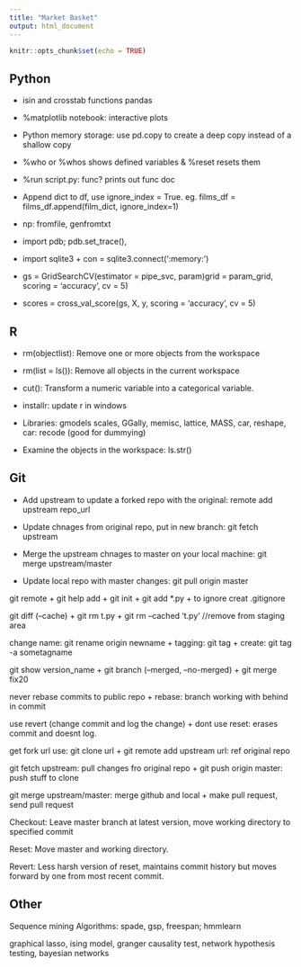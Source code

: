 ```yaml
---
title: "Market Basket"
output: html_document
---
```


```r
knitr::opts_chunk$set(echo = TRUE)
```

## Python

* isin and crosstab functions pandas

* %matplotlib notebook: interactive plots

* Python memory storage: use pd.copy to create a deep copy instead of a shallow copy

* %who or %whos shows defined variables & %reset resets them

* %run script.py: func? prints out func doc

* Append dict to df, use ignore_index = True. eg. films_df = films_df.append(film_dict, ignore_index=1)

* np: fromfile, genfromtxt

* import pdb; pdb.set_trace(), 

* import sqlite3 + con = sqlite3.connect(':memory:')

* gs = GridSearchCV(estimator = pipe_svc, param)grid = param_grid, scoring = 'accuracy', cv = 5)

* scores = cross_val_score(gs, X, y, scoring = 'accuracy', cv = 5)

## R

* rm(objectlist): Remove one or more objects from the workspace

* rm(list = ls()): Remove all objects in the current workspace

* cut(): Transform a numeric variable into a categorical variable.

* installr: update r in windows

* Libraries: gmodels scales, GGally, memisc, lattice, MASS, car, reshape, car: recode (good for dummying)

* Examine the objects in the workspace: ls.str()

## Git

* Add upstream to update a forked repo with the original: remote add upstream repo_url 

* Update chnages from original repo, put in new branch: git fetch upstream

* Merge the upstream chnages to master on your local machine: git merge upstream/master

* Update local repo with master changes: git pull origin master

git remote + git help add + git init + git add *.py + to ignore creat .gitignore

git diff (--cache) + git rm t.py + git rm --cached 't.py' //remove from staging area

change name: git rename origin newname + tagging: git tag + create: git tag -a sometagname

git show version_name + git branch (--merged, --no-merged) + git merge fix20

never rebase commits to public repo + rebase: branch working with behind in commit

use revert (change commit and log the change) + dont use reset: erases commit and doesnt log.

get fork url use: git clone url + git remote add upstream url: ref original repo

git fetch upstream: pull changes fro original repo + git push origin master: push stuff to clone

git merge upstream/master: merge github and local + make pull request, send pull request

Checkout: Leave master branch at latest version, move working directory to specified commit

Reset: Move master and working directory.

Revert: Less harsh version of reset, maintains commit history but moves forward by one from most recent commit.

## Other

Sequence mining Algorithms: spade, gsp, freespan; hmmlearn 

graphical lasso, ising model, granger causality test, network hypothesis testing, bayesian networks